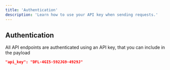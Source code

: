 ```yaml
---
title: 'Authentication'
description: 'Learn how to use your API key when sending requests.'
---
```



## Authentication

All API endpoints are authenticated using an API key, that you can include in the payload

```json
"api_key": "DFL-4GI5-592JG9-4929J"
```
